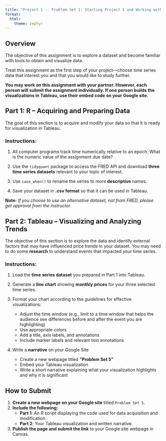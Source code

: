```yaml
---
title: "Project 1 -- Problem Set 1: Starting Project 1 and Working with Time Series Data"
format: 
  html:
    theme: zephyr
---
```


## Overview

The objective of this assignment is to explore a dataset and become familiar with tools to obtain and visualize data. 

Treat this assignment as the first step of your project—choose time series data that interest you and that you would like to study further. 

**You may work on this assignment with your partner. However, each person will submit the assignment individually. If one person builds the visualizations in Tableau, use their embed code on your Google site.**

## Part 1: R – Acquiring and Preparing Data

The goal of this section is to acquire and modify your data so that it is ready for visualization in Tableau.

### **Instructions:**

1. All computer programs track time numerically relative to an epoch. What is the numeric value of the assignment due date?

2. Use the `tidyquant` package to access the FRED API and download **three time series datasets** relevant to your topic of interest.

3. Use `case_when()` to rename the series to more **descriptive** names.

4. Save your dataset in **.csv format** so that it can be used in Tableau.

**Note:** *If you choose to use an alternative dataset, not from FRED, please get approval from the instructor.*

## Part 2: Tableau – Visualizing and Analyzing Trends

The objective of this section is to explore the data and identify external factors that may have influenced price trends in your dataset. You may need to do some **research** to understand events that impacted your time series.

### **Instructions:**

1. Load the **time series dataset** you prepared in Part 1 into Tableau.

2. Generate a **line chart** showing **monthly prices** for your three selected time series.

3. Format your chart according to the guidelines for effective visualizations:
     - Adjust the time window (e.g., limit to a time window that helps the audience see differences before and after the event you are highlighting)
     - Use appropriate colors
     - Add a title, axis labels, and annotations
     - Include marker labels and relevant text annotations

4. Write a **narrative** on your Google Site  
   - Create a new webpage titled **“Problem Set 5”**
   - Embed your Tableau visualization
   - Write a short narrative explaining what your visualization highlights and why it is significant
   
## How to Submit

1. **Create a new webpage on your Google site** titled `Problem Set 5`.
2. **Include the following:**
   - **Part 1**: An R script displaying the code used for data acquisition and modification.
   - **Part 2**: Your Tableau visualization and written narrative.
3. **Publish the page and submit the link** to your Google site webpage in Canvas.